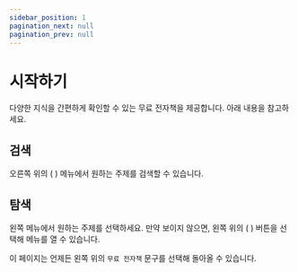 ```yaml
---
sidebar_position: 1
pagination_next: null
pagination_prev: null
---
```


# 시작하기

다양한 지식을 간편하게 확인할 수 있는 무료 전자책을 제공합니다. 아래 내용을 참고하세요.

## 검색

오른쪽 위의 ( <i class="fa-solid fa-magnifying-glass"></i> ) 메뉴에서 원하는 주제를 검색할 수 있습니다.

## 탐색

왼쪽 메뉴에서 원하는 주제를 선택하세요. 만약 보이지 않으면, 왼쪽 위의 ( <i className="fa-solid fa-bars"></i> ) 버튼을 선택해 메뉴를 열 수 있습니다.

이 페이지는 언제든 왼쪽 위의 `무료 전자책` 문구를 선택해 돌아올 수 있습니다.
